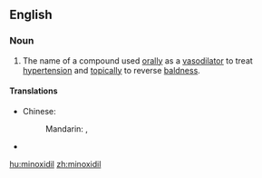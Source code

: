 ==English==

===Noun===
{{en-noun|-}}
{{wikipedia}}

# {{pharmaceutical drug}} The name of a compound used [[orally]] as a [[vasodilator]] to treat [[hypertension]] and [[topically]] to reverse [[baldness]].

====Translations====
{{trans-top|compound used orally}}
* Chinese: 
*: Mandarin: {{t|cmn|米諾地爾|sc=Hani}}, {{t|cmn|米诺地尔|tr=mǐnuòdì'ěr|sc=Hani}}
{{trans-mid}}
* {{trreq|Finnish}}
{{trans-bottom}}

[[hu:minoxidil]]
[[zh:minoxidil]]